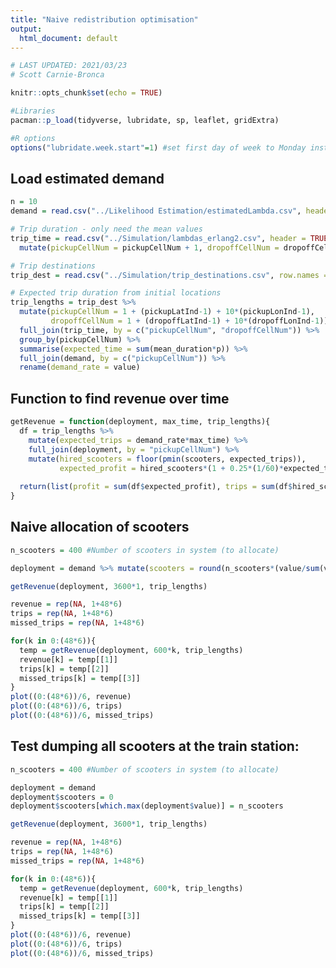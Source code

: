 ```yaml
---
title: "Naive redistribution optimisation"
output:
  html_document: default
---
```


```r
# LAST UPDATED: 2021/03/23
# Scott Carnie-Bronca

knitr::opts_chunk$set(echo = TRUE)

#Libraries
pacman::p_load(tidyverse, lubridate, sp, leaflet, gridExtra)

#R options
options("lubridate.week.start"=1) #set first day of week to Monday instead of Sunday
```

## Load estimated demand
```r
n = 10
demand = read.csv("../Likelihood Estimation/estimatedLambda.csv", header = FALSE) %>% as.matrix() %>% as.vector() %>% as_tibble() %>% add_column(pickupCellNum = 1:100)

# Trip duration - only need the mean values
trip_time = read.csv("../Simulation/lambdas_erlang2.csv", header = TRUE) %>% as_tibble() %>% transmute(pickupCellNum, dropoffCellNum, mean_duration = 2/Lambda1) %>%
  mutate(pickupCellNum = pickupCellNum + 1, dropoffCellNum = dropoffCellNum + 1)

# Trip destinations
trip_dest = read.csv("../Simulation/trip_destinations.csv", row.names = 1) %>% as_tibble()

# Expected trip duration from initial locations
trip_lengths = trip_dest %>% 
  mutate(pickupCellNum = 1 + (pickupLatInd-1) + 10*(pickupLonInd-1),
         dropoffCellNum = 1 + (dropoffLatInd-1) + 10*(dropoffLonInd-1)) %>% 
  full_join(trip_time, by = c("pickupCellNum", "dropoffCellNum")) %>%
  group_by(pickupCellNum) %>%
  summarise(expected_time = sum(mean_duration*p)) %>%
  full_join(demand, by = c("pickupCellNum")) %>%
  rename(demand_rate = value)
```

## Function to find revenue over time
```r
getRevenue = function(deployment, max_time, trip_lengths){
  df = trip_lengths %>%
    mutate(expected_trips = demand_rate*max_time) %>%
    full_join(deployment, by = "pickupCellNum") %>%
    mutate(hired_scooters = floor(pmin(scooters, expected_trips)),
           expected_profit = hired_scooters*(1 + 0.25*(1/60)*expected_time))
           
  return(list(profit = sum(df$expected_profit), trips = sum(df$hired_scooters), missed_trips = sum(df$expected_trips-df$hired_scooters)))
}

```
## Naive allocation of scooters

```r
n_scooters = 400 #Number of scooters in system (to allocate)

deployment = demand %>% mutate(scooters = round(n_scooters*(value/sum(value)))) %>% select(-value)

getRevenue(deployment, 3600*1, trip_lengths)

revenue = rep(NA, 1+48*6)
trips = rep(NA, 1+48*6)
missed_trips = rep(NA, 1+48*6)

for(k in 0:(48*6)){
  temp = getRevenue(deployment, 600*k, trip_lengths)
  revenue[k] = temp[[1]]
  trips[k] = temp[[2]]
  missed_trips[k] = temp[[3]]
}
plot((0:(48*6))/6, revenue)
plot((0:(48*6))/6, trips)
plot((0:(48*6))/6, missed_trips)
```

## Test dumping all scooters at the train station:

```r
n_scooters = 400 #Number of scooters in system (to allocate)

deployment = demand
deployment$scooters = 0
deployment$scooters[which.max(deployment$value)] = n_scooters

getRevenue(deployment, 3600*1, trip_lengths)

revenue = rep(NA, 1+48*6)
trips = rep(NA, 1+48*6)
missed_trips = rep(NA, 1+48*6)

for(k in 0:(48*6)){
  temp = getRevenue(deployment, 600*k, trip_lengths)
  revenue[k] = temp[[1]]
  trips[k] = temp[[2]]
  missed_trips[k] = temp[[3]]
}
plot((0:(48*6))/6, revenue)
plot((0:(48*6))/6, trips)
plot((0:(48*6))/6, missed_trips)
```